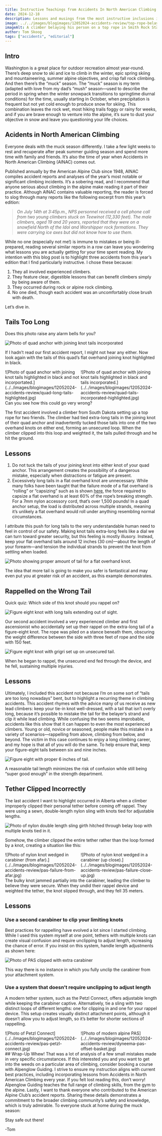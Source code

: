 ```yaml
---
title: Instructive Teachings from Accidents In North American Climbing 2024
date: 2024-12-18
description: Lessons and musings from the most instructive inclusions in this year’s “Accidents in North American Climbing”.
image: ../../images/blogimages/12052024-accidents-review/top-rope-belay.webp
imageAlt: A climber belaying his person on a top rope in Smith Rock State Park, Oregon.
author: Tom Skoog
tags: ["accidents", "editorial"]
---
```


## Intro
Washington is a great place for outdoor recreation almost year-round. There’s deep snow to ski and ice to climb in the winter, epic spring skiing and mountaineering, summer alpine objectives, and crisp fall rock climbing. And then there’s the “muck” season.
The “muck” season is my term (adapted with love from my dad’s “mush” season—used to describe the period in spring when the winter snowpack transitions to springtime diurnal conditions) for the time, usually starting in October, when precipitation is frequent but not yet cold enough to produce snow for skiing. This combination leaves the rock wet, most hiking trails foggy or rainy for weeks, and if you are brave enough to venture into the alpine, it’s sure to dust your objective in snow and leave you questioning your life choices.


## Acidents in North American Climbing
Everyone deals with the muck season differently. I take a few light weeks to rest and recuperate after peak summer guiding season and spend more time with family and friends. It’s also the time of year when Accidents in North American Climbing (AINAC) comes out.

Published annually by the American Alpine Club since 1948, AINAC compiles accident reports and analyses of the year’s most notable or significant climbing incidents. It’s a sobering read, and I recommend that anyone serious about climbing in the alpine make reading it part of their practice.
Although AINAC contains valuable reporting, the reader is forced to slog through many reports like the following excerpt from this year’s edition:
>_On July 14th at 3:45p.m., NPS personnel received a cell phone call from two young climbers stuck on Teewinot (12,330 feet). The male climbers, aged 19 and 20 years, reported that they were on a snowfield North of the Idol and Worshipper rock formations. They were carrying ice axes but did not know how to use them._

While no one (especially not me!) is immune to mistakes or being ill-prepared, reading several similar reports in a row can leave you wondering what lessons you are actually getting for your time spent reading. My intention with this blog post is to highlight three accidents from this year’s edition that I find particularly instructive. I chose these because:
1.	They all involved experienced climbers.
2.	They feature clear, digestible lessons that can benefit climbers simply by being aware of them.
3.	They occurred during rock or alpine rock climbing.
4.	No one died, though each accident was an uncomfortably close brush with death.

Let’s dive in.

## Tails Too Long
Does this photo raise any alarm bells for you?

![Photo of quad anchor with joining knot tails incorporated](../../images/blogimages/12052024-accidents-review/quad-long-tails-incorporated-no-highlight.jpg)

If I hadn’t read our first accident report, I might not hear any either.
Now look again with the tails of this quad’s flat overhand joining knot highlighted in black.

<div style="display:inline-block; width: 49%">
![Photo of quad anchor with joining knot tails highlighted in black and not incorportated.](../../images/blogimages/12052024-accidents-review/quad-long-tails-highlighted.jpg)
</div>
<div style="display:inline-block; width: 49%">
![Photo of quad anchor with joining knot tails highlighted in black and tails incorporated.](../../images/blogimages/12052024-accidents-review/quad-tails-incorporated-highlighted.jpg)
</div>
Can you see how this could go very wrong?

The first accident involved a climber from South Dakota setting up a top rope for two friends. The climber had tied extra-long tails in the joining knot of their quad anchor and inadvertently tucked those tails into one of the two overhand knots on either end, forming an unsecured loop. When the climber clipped into this loop and weighted it, the tails pulled through and he hit the ground.

<BlogVideo src="12052024-accidents-review/quad-failure.webm" />

## Lessons
1.	Do not tuck the tails of your joining knot into either knot of your quad anchor. This arrangement creates the possibility of a dangerous mistake, especially when distractions or fatigue are present.
2.	Excessively long tails in a flat overhand knot are unnecessary. While many folks have been taught that the failure mode of a flat overhand is “rolling” or “capsizing” such as is shown [here,](https://www.youtube.com/watch?v=qONWJXMc210) the force required to capsize a flat overhand is at least 60% of the rope’s breaking strength. For a 7mm nylon accessory cord, that’s over 1,500 pounds! In a quad anchor setup, the load is distributed across multiple strands, meaning it’s unlikely a flat overhand would roll under anything resembling normal circumstances.

I attribute this push for long tails to the very understandable human need to feel in control of our safety. Making knot tails extra-long feels like a dial we can turn toward greater security, but this feeling is mostly illusory. Instead, keep your flat overhand tails around 12 inches (30 cm)—about the length of your forearm—and tension the individual strands to prevent the knot from settling when loaded.

![Photo showing proper amount of tail for a flat overhand knot.](../../images/blogimages/12052024-accidents-review/quad-correct-length-tail.jpg)

 The idea that more tail is going to make you safer is fantastical and may even put you at greater risk of an accident, as this example demonstrates.

 ## Rappelled on the Wrong Tail

 Quick quiz: Which side of this knot should you rappel on?

 ![Figure eight knot with long tails extending out of sight.](../../images/blogimages/12052024-accidents-review/figure-8-long-tails.jpg)

 Our second accident involved a very experienced climber and first ascensionist who accidentally set up their rappel on the extra-long tail of a figure-eight knot. The rope was piled on a stance beneath them, obscuring the weight difference between the side with three feet of rope and the side with 150 feet.

 ![Figure eight knot with grigri set up on unsecured tail.](../../images/blogimages/12052024-accidents-review/figure-8-long-tail-failure-mode.jpg)

  When he began to rappel, the unsecured end fed through the device, and he fell, sustaining multiple injuries.

 ## Lessons
Ultimately, I included this accident not because I’m on some sort of “tails are too long nowadays” bent, but to highlight a recurring theme in climbing accidents. This accident rhymes with the advice many of us receive as new lead climbers: keep your tie-in knot well-dressed, with a tail that isn’t overly long, because it’s possible to mistake the tail for the belayer’s strand and clip it while lead climbing. While confusing the two seems improbable, accidents like this show that it can happen to even the most experienced climbers. Young or old, novice or seasoned, people make this mistake in a variety of scenarios—rappelling from above, climbing from below, and beyond.
The victim in this case continues to enjoy a long climbing career, and my hope is that all of you will do the same. To help ensure that, keep your figure-eight tails between six and nine inches.

![Figure eight with proper 6 inches of tail.](../../images/blogimages/12052024-accidents-review/figure-8-correct-tail-length.jpg)

A reasonable tail length minimizes the risk of confusion while still being “super good enough” in the strength department.

## Tether Clipped Incorrectly
The last accident I want to highlight occurred in Alberta when a climber improperly clipped their personal tether before coming off rappel. They were using a sewn, double-length nylon sling with knots tied for adjustable lengths.

![Photo of nylon double length sling girth hitched through belay loop with multiple knots tied in it.](../../images/blogimages/12052024-accidents-review/nylon-pas-girth-hitch-with-knots.jpg)

Somehow, the climber clipped the entire tether rather than the loop formed by a knot, creating a situation like this:

<div style="display:inline-block; width: 49%">
![Photo of nylon knot wedged in carabiner (from afar).](../../images/blogimages/12052024-accidents-review/pas-failure-from-afar.jpg)
</div>
<div style="display:inline-block; width: 49%">
![Photo of nylon knot wedged in a carabiner (up close).](../../images/blogimages/12052024-accidents-review/pas-failure-close-up.jpg)
</div>
The bulky knot jammed partially into the carabiner, leading the climber to believe they were secure. When they undid their rappel device and weighted the tether, the knot slipped through, and they fell 35 meters.

## Lessons
### Use a second carabiner to clip your limiting knots
Best practices for rappelling have evolved a lot since I started climbing. While I used this system myself at one point, tethers with multiple knots can create visual confusion and require unclipping to adjust length, increasing the chance of error. If you insist on this system, handle length adjustments as shown here:

![Photo of PAS clipped with extra carabiner](../../images/blogimages/12052024-accidents-review/nylon-pas-with-two-lockers.jpg)

This way there is no instance in which you fully unclip the carabiner from your attachment system.

### Use a system that doesn’t require unclipping to adjust length
A modern tether system, such as the Petzl Connect, offers adjustable length while keeping the carabiner captive. Alternatively, tie a sling with two distinct loops of different lengths: one for clipping in and one for your rappel device. This setup creates visually distinct attachment points, although it doesn’t allow you to adjust length, so it’s better for shorter sections of rappelling.
<div style="display:inline-block; width: 49%">
![Photo of Petzl Connect](../../images/blogimages/12052024-accidents-review/pas-petzl-connect.jpg)
</div>
<div style="display:inline-block; width: 49%">
![Photo of modern alpine PAS](../../images/blogimages/12052024-accidents-review/dyneema-pas-offset-basket.jpg)
</div>
## Wrap-Up
Whew! That was a lot of analysis of a few small mistakes made in very specific circumstances. If this interested you and you want to get into the weeds on a particular area of climbing, consider booking a course with Alpenglow Guiding. I strive to ensure my instruction aligns with current best practices, including incorporating lessons from Accidents in North American Climbing every year. If you felt lost reading this, don’t worry! Alpenglow Guiding teaches the full range of climbing skills, from the gym to the alpine.
Lastly, I want to thank everyone who contributed to the American Alpine Club’s accident reports. Sharing these details demonstrates a commitment to the broader climbing community’s safety and knowledge, which is truly admirable. To everyone stuck at home during the muck season:

Stay safe out there!

-Tom
